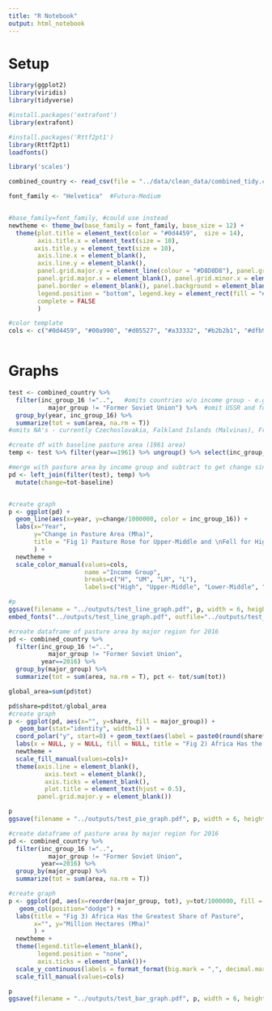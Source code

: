 ```yaml
---
title: "R Notebook"
output: html_notebook
---
```



# Setup
```r
library(ggplot2)
library(viridis)
library(tidyverse)

#install.packages('extrafont')
library(extrafont)

#install.packages('Rttf2pt1') 
library(Rttf2pt1)
loadfonts()

library('scales')

```


```r

combined_country <- read_csv(file = "../data/clean_data/combined_tidy.csv")
```




```r

font_family <- "Helvetica"  #Futura-Medium 


#base_family=font_family, #could use instead
newtheme <- theme_bw(base_family = font_family, base_size = 12) + 
  theme(plot.title = element_text(color = "#0d4459",  size = 14),
        axis.title.x = element_text(size = 10),
       axis.title.y = element_text(size = 10),
        axis.line.x = element_blank(),
        axis.line.y = element_blank(),
        panel.grid.major.y = element_line(colour = "#D8D8D8"), panel.grid.minor.y = element_blank(), 
        panel.grid.major.x = element_blank(), panel.grid.minor.x = element_blank(), 
        panel.border = element_blank(), panel.background = element_blank(),  #element_rect(color = "black", size = 1)  #used for border around plot
        legend.position = "bottom", legend.key = element_rect(fill = "#FFFFFF00"),
        complete = FALSE
        )

#color template
cols <- c("#0d4459", "#00a990", "#d05527", "#a33332", "#b2b2b1", "#dfb9a6")
  
```


# Graphs
```r
test <- combined_country %>%
  filter(inc_group_16 !="..",   #omits countries w/o income group - e.g. British Virgin Islands
           major_group != "Former Soviet Union") %>%  #omit USSR and former USSR
  group_by(year, inc_group_16) %>%
  summarize(tot = sum(area, na.rm = T))
#omits NA's - currently Czechoslovakia, Falkland Islands (Malvinas), French Guiana, Guadeloupe, Martinique, Mayotte, Montserrat, Niue, Norfolk Island, Pacific Islands Trust Territory, Réunion, Saint Helena 

#create df with baseline pasture area (1961 area)
temp <- test %>% filter(year==1961) %>% ungroup() %>% select(inc_group_16, "baseline"=tot) 

#merge with pasture area by income group and subtract to get change since baseline
pd <- left_join(filter(test), temp) %>%
  mutate(change=tot-baseline)


#create graph
p <- ggplot(pd) +
  geom_line(aes(x=year, y=change/1000000, color = inc_group_16)) +                               #data to plot & variable to group by
  labs(x="Year",                                                                                 # x axis title
       y="Change in Pasture Area (Mha)",                                                                   # y  axis title
       title = "Fig 1) Pasture Rose for Upper-Middle and \nFell for High Income Countries Since 1961" # figure title
       ) +  
  newtheme +
  scale_color_manual(values=cols,
                     name ="Income Group",
                     breaks=c("H", "UM", "LM", "L"),
                     labels=c("High", "Upper-Middle", "Lower-Middle", "Low"))

#p
ggsave(filename = "../outputs/test_line_graph.pdf", p, width = 6, height = 6, family=font_family)
embed_fonts("../outputs/test_line_graph.pdf", outfile="../outputs/test_line_graph_Futura_Hv_BT.pdf")
```

```r
#create dataframe of pasture area by major region for 2016
pd <- combined_country %>%
  filter(inc_group_16 !="..",  
           major_group != "Former Soviet Union", 
         year==2016) %>%  
  group_by(major_group) %>%
  summarize(tot = sum(area, na.rm = T), pct <- tot/sum(tot))

global_area=sum(pd$tot)

pd$share=pd$tot/global_area
#create graph
p <- ggplot(pd, aes(x="", y=share, fill = major_group)) + 
   geom_bar(stat="identity", width=1) +
  coord_polar("y", start=0) + geom_text(aes(label = paste0(round(share*100), "%")), position = position_stack(vjust = 0.5))+
  labs(x = NULL, y = NULL, fill = NULL, title = "Fig 2) Africa Has the Greatest Share of Pasture") +  
  newtheme +
  scale_fill_manual(values=cols)+
  theme(axis.line = element_blank(),
          axis.text = element_blank(),
          axis.ticks = element_blank(),
          plot.title = element_text(hjust = 0.5),
        panel.grid.major.y = element_blank())

p
ggsave(filename = "../outputs/test_pie_graph.pdf", p, width = 6, height = 6)
```

```r
#create dataframe of pasture area by major region for 2016
pd <- combined_country %>%
  filter(inc_group_16 !="..",  
           major_group != "Former Soviet Union", 
         year==2016) %>%  
  group_by(major_group) %>%
  summarize(tot = sum(area, na.rm = T))

#create graph
p <- ggplot(pd, aes(x=reorder(major_group, tot), y=tot/1000000, fill = major_group)) + 
   geom_col(position="dodge") +
  labs(title = "Fig 3) Africa Has the Greatest Share of Pasture",
       x="", y="Million Hectares (Mha)"
       ) +  
  newtheme +
  theme(legend.title=element_blank(),
        legend.position = "none",
        axis.ticks = element_blank())+
  scale_y_continuous(labels = format_format(big.mark = ",", decimal.mark = ".", scientific = FALSE))+
  scale_fill_manual(values=cols)

p
ggsave(filename = "../outputs/test_bar_graph.pdf", p, width = 6, height = 6)
```





